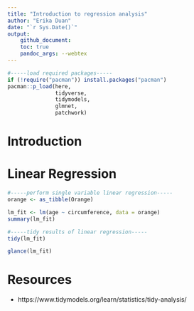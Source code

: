 ```yaml
---
title: "Introduction to regression analysis"
author: "Erika Duan"
date: "`r Sys.Date()`"
output: 
    github_document:
    toc: true  
    pandoc_args: --webtex 
---
```


```r
#-----load required packages-----  
if (!require("pacman")) install.packages("pacman")
pacman::p_load(here,  
               tidyverse,
               tidymodels,
               glmnet,
               patchwork) 
```


# Introduction 


# Linear Regression  

```r
#-----perform single variable linear regression-----  
orange <- as_tibble(Orange)  

lm_fit <- lm(age ~ circumference, data = orange)
summary(lm_fit)  
```

```r
#-----tidy results of linear regression-----  
tidy(lm_fit)

glance(lm_fit)
```


# Resources   

+ https://www.tidymodels.org/learn/statistics/tidy-analysis/  
